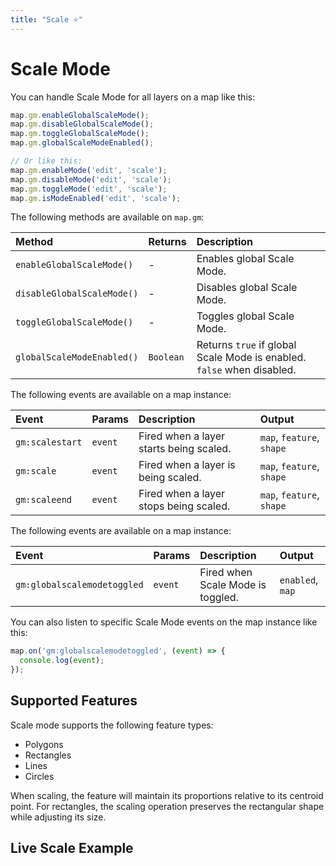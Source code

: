 ```yaml
---
title: "Scale ⭐"
---
```


# Scale Mode

You can handle Scale Mode for all layers on a map like this:

```js
map.gm.enableGlobalScaleMode();
map.gm.disableGlobalScaleMode();
map.gm.toggleGlobalScaleMode();
map.gm.globalScaleModeEnabled();

// Or like this:
map.gm.enableMode('edit', 'scale');
map.gm.disableMode('edit', 'scale');
map.gm.toggleMode('edit', 'scale');
map.gm.isModeEnabled('edit', 'scale');
```

The following methods are available on `map.gm`:

| Method                                                            | Returns   | Description                   |
|:------------------------------------------------------------------| :-------- | :-----------------------------|
| `enableGlobalScaleMode()`  | -         | Enables global Scale Mode.                                             |
| `disableGlobalScaleMode()` | -         | Disables global Scale Mode.                                            |
| `toggleGlobalScaleMode()`  | -         | Toggles global Scale Mode.                                             |
| `globalScaleModeEnabled()` | `Boolean` | Returns `true` if global Scale Mode is enabled. `false` when disabled. |

The following events are available on a map instance:

| Event            | Params | Description                                  | Output                    |
| :--------------- | :----- | :------------------------------------------- | :-------------------------|
| `gm:scalestart`  | `event`| Fired when a layer starts being scaled.      | `map`, `feature`, `shape` |
| `gm:scale`       | `event`| Fired when a layer is being scaled.          | `map`, `feature`, `shape` |
| `gm:scaleend`    | `event`| Fired when a layer stops being scaled.       | `map`, `feature`, `shape` |

The following events are available on a map instance:

| Event                      | Params  | Description                        | Output                 |
| :------------------------- | :------ | :--------------------------------- | :--------------------- |
| `gm:globalscalemodetoggled` | `event`  | Fired when Scale Mode is toggled.  | `enabled`, `map`       |

You can also listen to specific Scale Mode events on the map instance like this:

```js
map.on('gm:globalscalemodetoggled', (event) => {
  console.log(event);
});
```

## Supported Features

Scale mode supports the following feature types:
- Polygons
- Rectangles
- Lines
- Circles

When scaling, the feature will maintain its proportions relative to its centroid point. For rectangles, the scaling operation preserves the rectangular shape while adjusting its size.

## Live Scale Example

<BrowserOnlyGmMap
  gmOptions={editScaleOptions}
  features={features} />
